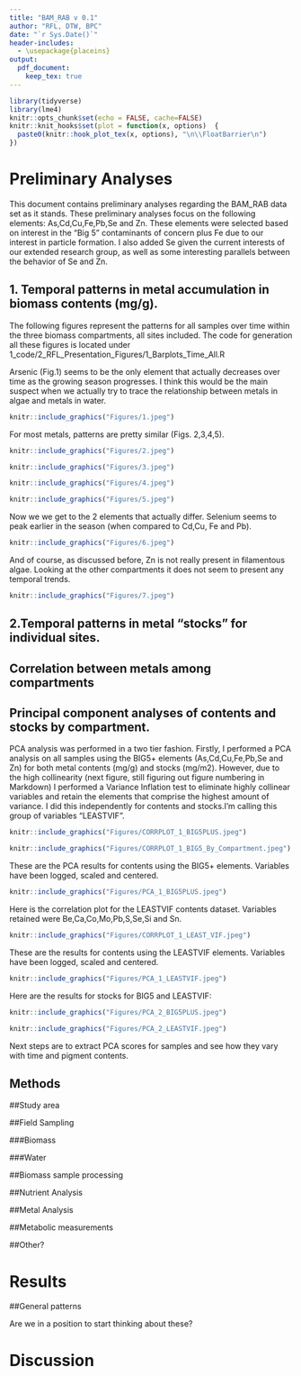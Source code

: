```yaml
---
title: "BAM_RAB v 0.1"
author: "RFL, DTW, BPC"
date: "`r Sys.Date()`"
header-includes:
  - \usepackage{placeins}
output:
  pdf_document:
    keep_tex: true
---
```


```r
library(tidyverse)
library(lme4)
knitr::opts_chunk$set(echo = FALSE, cache=FALSE)
knitr::knit_hooks$set(plot = function(x, options)  {
  paste0(knitr::hook_plot_tex(x, options), "\n\\FloatBarrier\n")
})

```



# Preliminary Analyses

This document contains preliminary analyses regarding the BAM_RAB data set as it stands. These preliminary analyses focus on the following elements: As,Cd,Cu,Fe,Pb,Se and Zn. These elements were selected based on interest in the "Big 5" contaminants of concern plus Fe due to our interest in particle formation. I also added Se given the current interests of our extended research group, as well as some interesting parallels between the behavior of Se and Zn.

## 1. Temporal patterns in metal accumulation in biomass contents (mg/g).

The following figures represent the patterns for all samples over time within the three biomass compartments, all sites included. The code for generation all these figures is located under 1_code/2_RFL_Presentation_Figures/1_Barplots_Time_All.R

Arsenic (Fig.1) seems to be the only element that actually decreases over time as the growing season progresses. I think this would be the main suspect when we actually try to trace the relationship between metals in algae and metals in water.

```r
knitr::include_graphics("Figures/1.jpeg")
```

For most metals, patterns are pretty similar (Figs. 2,3,4,5).

```r
knitr::include_graphics("Figures/2.jpeg")
```


```r
knitr::include_graphics("Figures/3.jpeg")
```


```r
knitr::include_graphics("Figures/4.jpeg")
```


```r
knitr::include_graphics("Figures/5.jpeg")
```

\newpage

Now we we get to the 2 elements that actually differ. Selenium seems to peak earlier in the season (when compared to Cd,Cu, Fe and Pb).

```r
knitr::include_graphics("Figures/6.jpeg")
```

And of course, as discussed before, Zn is not really present in filamentous algae. Looking at the other compartments it does not seem to present any temporal trends.

```r
knitr::include_graphics("Figures/7.jpeg")
```

\newpage

## 2.Temporal patterns in metal "stocks" for individual sites.








\newpage

## Correlation between metals among compartments

\newpage

## Principal component analyses of contents and stocks by compartment.

PCA analysis was performed in a two tier fashion. Firstly, I performed a PCA analysis on all samples using the BIG5+ elements (As,Cd,Cu,Fe,Pb,Se and Zn) for both metal contents (mg/g) and stocks (mg/m2). However, due to the high collinearity (next figure, still figuring out figure numbering in Markdown) I performed a Variance Inflation test to eliminate highly collinear variables and retain the elements that comprise the highest amount of variance. I did this independently for contents and stocks.I'm calling this group of variables "LEASTVIF".


```r
knitr::include_graphics("Figures/CORRPLOT_1_BIG5PLUS.jpeg")
```

```r
knitr::include_graphics("Figures/CORRPLOT_1_BIG5_By_Compartment.jpeg")
```

\newpage

These are the PCA results for contents using the BIG5+ elements. Variables have been logged, scaled and centered.

```r
knitr::include_graphics("Figures/PCA_1_BIG5PLUS.jpeg")
```

\newpage

Here is the correlation plot for the LEASTVIF contents dataset. Variables retained were Be,Ca,Co,Mo,Pb,S,Se,Si and Sn.

```r
knitr::include_graphics("Figures/CORRPLOT_1_LEAST_VIF.jpeg")
```

These are the results for contents using the LEASTVIF elements. Variables have been logged, scaled and centered.

\newpage

```r
knitr::include_graphics("Figures/PCA_1_LEASTVIF.jpeg")
```

\newpage

Here are the results for stocks for BIG5 and LEASTVIF:

```r
knitr::include_graphics("Figures/PCA_2_BIG5PLUS.jpeg")
```



```r
knitr::include_graphics("Figures/PCA_2_LEASTVIF.jpeg")
```


\newpage

Next steps are to extract PCA scores for samples and see how they vary with time and pigment contents. 

## Methods

##Study area

##Field Sampling

###Biomass

###Water

##Biomass sample processing

##Nutrient Analysis

##Metal Analysis

##Metabolic measurements

##Other?

# Results

##General patterns
 
Are we in a position to start thinking about these?
 
# Discussion


